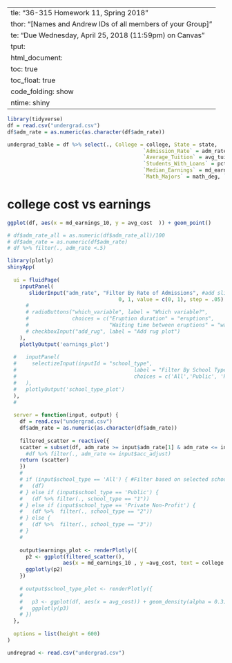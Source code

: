  ---
title: "36-315 Homework 11, Spring 2018"
author: "[Names and Andrew IDs of all members of your Group]"
date: "Due Wednesday, April 25, 2018 (11:59pm) on Canvas"
output: 
  html_document:
    toc:  true
    toc_float:  true
    code_folding:  show
runtime: shiny
---

```r
library(tidyverse)
df = read.csv("undergrad.csv")
df$adm_rate = as.numeric(as.character(df$adm_rate))
```




```r
undergrad_table = df %>% select(., College = college, State = state, 
                                            `Admission_Rate` = adm_rate, `Average_Total_Cost` = avg_cost, 
                                            `Average_Tuition` = avg_tuition, `Student Population` = population, 
                                            `Students_With_Loans` = pct_loan, `Median Debt` = md_debt, 
                                            `Median_Earnings` = md_earnings_10, `Comp Sci_Majors` = comp_deg,
                                            `Math_Majors` = math_deg, `Engineering_Majors` = eng_deg)
```


# college cost vs earnings

```r
ggplot(df, aes(x = md_earnings_10, y = avg_cost  )) + geom_point()
```
```r
# df$adm_rate_all = as.numeric(df$adm_rate_all)/100
# df$adm_rate = as.numeric(df$adm_rate)
# df %>% filter(., adm_rate <.5)
```

```r
library(plotly)
shinyApp(
  
  ui = fluidPage(
    inputPanel(
       sliderInput("adm_rate", "Filter By Rate of Admissions", #add slider input for user to filter by admission rate
                                    0, 1, value = c(0, 1), step = .05)
      # 
      # radioButtons("which_variable", label = "Which variable?",
      #              choices = c("Eruption duration" = "eruptions",
      #                          "Waiting time between eruptions" = "waiting")),
      # checkboxInput("add_rug", label = "Add rug plot")
    ),
    plotlyOutput('earnings_plot')
    
  #   inputPanel(
  #     selectizeInput(inputId = "school_type", 
  #                                      label = "Filter By School Type",
  #                                      choices = c('All','Public', 'Private Non-Profit', 'Private For-Profit'))
  #   ),
  #   plotlyOutput('school_type_plot')
  ),
  # 
  
  server = function(input, output) {
    df = read.csv("undergrad.csv")
    df$adm_rate = as.numeric(as.character(df$adm_rate))
    
    filtered_scatter = reactive({
    scatter = subset(df, adm_rate >= input$adm_rate[1] & adm_rate <= input$adm_rate[2])
      #df %>% filter(., adm_rate <= input$acc_adjust)
    return (scatter)
    })
    # 
    # if (input$school_type == 'All') { #Filter based on selected school type (All, Public, Private, Non-Profit)
    #   (df)
    # } else if (input$school_type == 'Public') {
    #   (df %>% filter(., school_type == "1"))
    # } else if (input$school_type == 'Private Non-Profit') {
    #   (df %>%  filter(., school_type == "2"))
    # } else {
    #   (df %>%  filter(., school_type == "3"))
    # }
    # 
    
    output$earnings_plot <- renderPlotly({
      p2 <- ggplot(filtered_scatter(),
                  aes(x = md_earnings_10 , y =avg_cost, text = college ) )+ geom_point() +labs(x= "median earnings 10 years after graduation", y = "average yearly cost", title = "10 year earnings vs college cost, filtered by college selectivity")
      ggplotly(p2)
    })
    
    # output$school_type_plot <- renderPlotly({
    #   
    #   p3 <- ggplot(df, aes(x = avg_cost)) + geom_density(alpha = 0.3)
    #   ggplotly(p3)
    # })
  },
  
  options = list(height = 600)
)
```

```r
undregrad <- read.csv("undergrad.csv")
```

